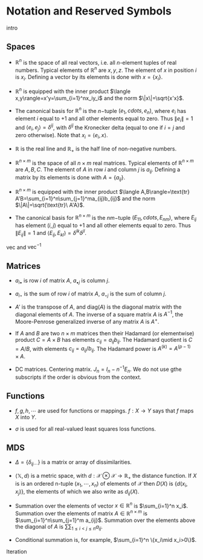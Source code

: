 
# Notation and Reserved Symbols {-}

intro

## Spaces

* $\mathbb{R}^n$ is the space of all real vectors, i.e. all $n$-element tuples of real numbers. Typical elements of $\mathbb{R}^n$
are $x,y,z$. The element of $x$ in position 
$i$ is
$x_i$. Defining a vector by its elements is done with $x=\{x_i\}$. 

* $\mathbb{R}^n$ is equipped with the inner product $\langle x,y\rangle=x'y=\sum_{i=1}^nx_iy_i$ and the norm $\|x\|=\sqrt{x'x}$.

* The canonical basis for $\mathbb{R}^n$ is the $n-$tuple $(e_1,cdots,e_n)$, where $e_i$ has element $i$ equal to $+1$
and all other elements equal to zero. Thus $\|e_i\|=1$ and
$\langle e_i,e_j\rangle=\delta^{ij}$, with $\delta^{ij}$ the 
Kronecker delta (equal to one if $i=j$ and zero otherwise).
Note that $x_i=\langle e_i,x\rangle$.

* $\mathbb{R}$ is the real line and $\mathbb{R}_+$ is the half line of
non-negative numbers.

* $\mathbb{R}^{n\times m}$ is the space of all $n\times m$ real matrices. Typical elements of $\mathbb{R}^{n\times m}$ are $A,B,C$. The element of $A$ in row $i$ and column $j$ is $a_{ij}$. Defining a matrix by its elements is done with $A=\{a_{ij}\}$. 

* $\mathbb{R}^{n\times m}$ is equipped with the inner product $\langle A,B\rangle=\text{tr} A'B=\sum_{i=1}^n\sum_{j=1}^ma_{ij}b_{ij}$ and the norm $\|A\|=\sqrt{\text{tr}\ A'A}$.

* The canonical basis for $\mathbb{R}^{n\times m}$ is the $nm-$tuple $(E_{11},cdots,E_{nm})$, where $E_{ij}$ has element $(i,j)$ equal to $+1$
and all other elements equal to zero. Thus $\|E_{ij}\|=1$ and
$\langle E_{ij},E_{kl}\rangle=\delta^{ik}\delta^{jl}$.

$\text{vec}$ and $\text{vec}^{-1}$

## Matrices

* $a_{i\bullet}$ is row $i$ of matrix $A$, $a_{\bullet j}$ is column $j$.

* $a_{i\star}$ is the sum of row $i$ of matrix $A$, $a_{\star j}$ is the sum of column $j$.

* $A'$ is the transpose of $A$, and $\text{diag}(A)$ is the diagonal
matrix with the diagonal elements of $A$. The inverse of a square
matrix $A$ is $A^{-1}$, the Moore-Penrose generalized inverse of any matrix $A$ 
is $A^+$.

* If $A$ and $B$ are two $n\times m$ matrices then their Hadamard (or elementwise) product
$C=A\times B$ has elements $c_{ij}=a_{ij}b_{ij}$. The Hadamard quotient is $C=A/B$, with elements
$c_{ij}=a_{ij}/b_{ij}$. The Hadamard power is $A^{(k)}=A^{(p-1)}\times A$.

* DC matrices. Centering matrix.
$J_n=I_n-n^{-1}E_n$. We do not use gthe
subscripts if the order is obvious from the context.

## Functions

* $f,g,h,\cdots$ are used for functions or mappings. $f:X\rightarrow Y$ says that $f$ maps $X$ into $Y$.

* $\sigma$ is used for all real-valued least squares loss functions.

## MDS

* $\Delta=\{\delta_{ij\cdots}\}$ is a matrix or array of dissimilarities.

* $\langle \mathbb{X},d\rangle$ is a metric space, with $d:\mathcal{X}\otimes\mathcal{X}\rightarrow\mathbb{R}_+$ the distance function. If $X$ is  is an ordered n-tuple $(x_1,\cdots,x_n)$ of elements of $\mathcal{X}$ then $D(X)$ is $\{d(x_i,x_j)\}$, the elements of which we also write as $d_{ij}(X)$.

* Summation over the elements of vector $x\in\mathbb{R}^n$ is $\sum_{i=1}^n x_i$. Summation over the elements of matrix $A\in\mathbb{R}^{n\times m}$ is $\sum_{i=1}^n\sum_{j=1}^m a_{ij}$.
Summation over the elements above the diagonal of $A$ is
$\mathop{\sum\sum}_{1\leq i<j\leq n}a_{ij}$.

* Conditional summation is, for example, $\sum_{i=1}^n \{x_i\mid x_i>0\}$.

Iteration

